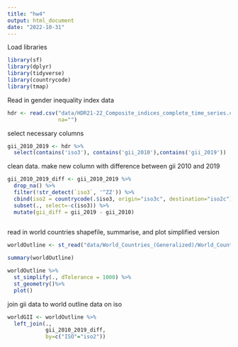 ```yaml
---
title: "hw4"
output: html_document
date: "2022-10-31"
---
```


Load libraries

```r
library(sf)
library(dplyr)
library(tidyverse)
library(countrycode)
library(tmap)
```

Read in gender inequality index data

```r
hdr <- read.csv("data/HDR21-22_Composite_indices_complete_time_series.csv",
                na="")
```

select necessary columns
```r
gii_2010_2019 <- hdr %>% 
  select(contains('iso3'), contains('gii_2010'),contains('gii_2019'))
```

clean data. make new column with difference between gii 2010 and 2019
```r
gii_2010_2019_diff <- gii_2010_2019 %>%
  drop_na() %>% 
  filter(!str_detect(`iso3`, '^ZZ')) %>% 
  cbind(iso2 = countrycode(.$iso3, origin="iso3c", destination="iso2c"), .) %>%
  subset(., select=-c(iso3)) %>% 
  mutate(gii_diff = gii_2019 - gii_2010)
  
```

read in world countries shapefile, summarise, and plot simplified version
```r
worldOutline <- st_read("data/World_Countries_(Generalized)/World_Countries__Generalized_.shp")

summary(worldOutline)

worldOutline %>%
  st_simplify(., dTolerance = 1000) %>%
  st_geometry()%>%
  plot()
```

join gii data to world outline data on iso
```r
worldGII <- worldOutline %>% 
  left_join(.,
            gii_2010_2019_diff,
            by=c("ISO"="iso2"))
```




